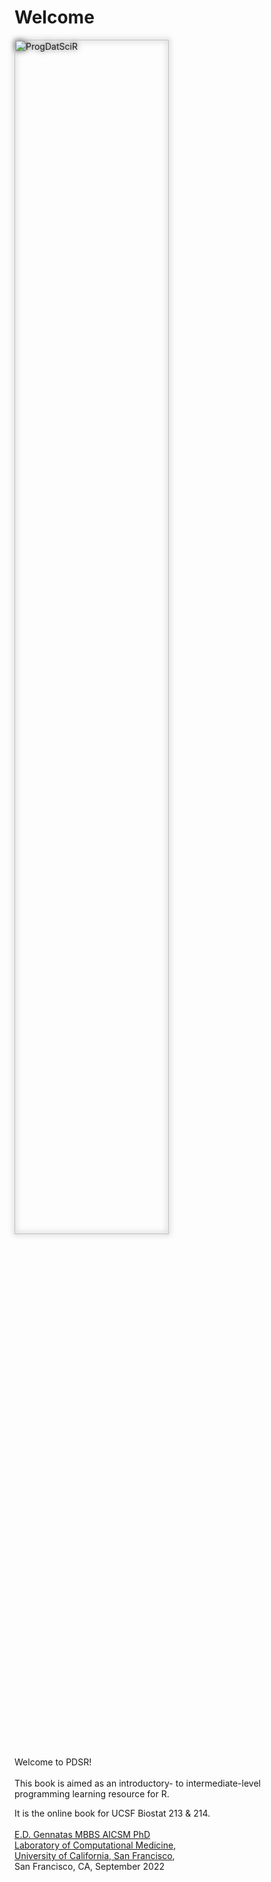 # Welcome {.unnumbered}

<img src="./PDSR_cover.jpg" alt="ProgDatSciR" style="width:70%;filter: drop-shadow(0 0 .3rem #333);"/>
<br><br>
Welcome to PDSR!
<br><br>
This book is aimed as an introductory- to intermediate-level  
programming learning resource for R.

It is the online book for UCSF Biostat 213 & 214.
<br><br>
[E.D. Gennatas MBBS AICSM PhD](https://egenn.lambdamd.org){target="_blank"}  
[Laboratory of Computational Medicine](https://www.lambdamd.org/){target="_blank"},  
[University of California, San Francisco](https://www.ucsf.edu/){target="_blank"},  
San Francisco, CA, September 2022
